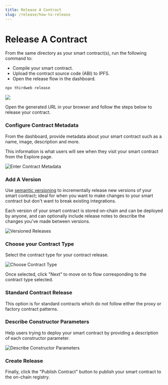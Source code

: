 ```yaml
---
title: Release A Contract
slug: /release/how-to-release
---
```



# Release A Contract

<div className="heroGrid">
<div>

<div>

From the same directory as your smart contract(s), run the following command
to:

- Compile your smart contract.
- Upload the contract source code (ABI) to IPFS.
- Open the release flow in the dashboard.

</div>

```bash
npx thirdweb release
```

</div>

<div className="heroGridImageContainer">
  <img src="/assets/release.png"/>
</div>
</div>

Open the generated URL in your browser and follow the steps below to release your contract.

### Configure Contract Metadata

From the dashboard, provide metadata about your smart contract such as a name, image, description and more.

This information is what users will see when they visit your smart contract from the Explore page.

![Enter Contract Metadata](/assets/publish/publish-your-contract.png)

### Add A Version

Use [semantic versioning](https://semver.org/) to incrementally release new versions of your smart contract;
ideal for when you want to make changes to your smart contract but don't want to break existing integrations.

Each version of your smart contract is stored on-chain and can be deployed by anyone, and
can optionally include release notes to describe the changes you've made between versions.

![Versioned Releases](/assets/publish/version-and-audit.png)

### Choose your Contract Type

Select the contract type for your contract release.

![Choose Contract Type](/assets/publish/choose-contract-type.png)

Once selected, click "Next" to move on to flow corresponding to the contract type selected.

<h3>Standard Contract Release</h3>

This option is for standard contracts which do not follow either the proxy or factory contract patterns.

### Describe Constructor Parameters

Help users trying to deploy your smart contract by providing a description of each constructor parameter.

![Describe Constructor Parameters](/assets/publish/contract-parameters.png)

### Create Release

Finally, click the "Publish Contract" button to publish your smart contract to the on-chain registry.
